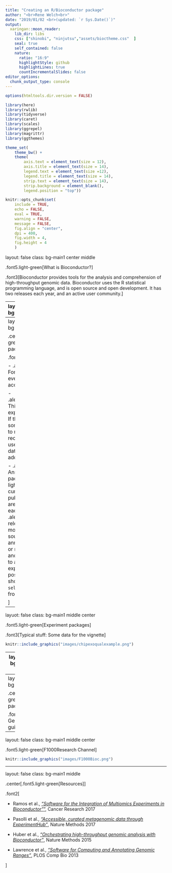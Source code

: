 ```yaml
---
title: "Creating an R/Bioconductor package"
author: "<br>Rene Welch<br>"
date: "2019/01/02 <br>(updated: `r Sys.Date()`)"
output:
  xaringan::moon_reader:
    lib_dir: libs
    css: ["shinobi", "ninjutsu","assets/bioctheme.css"  ]
    seal: true 
    self_contained: false
    nature:
      ratio: "16:9"
      highlightStyle: github
      highlightLines: true
      countIncrementalSlides: false
editor_options: 
  chunk_output_type: console
---
```


```r

options(htmltools.dir.version = FALSE)

library(here)
library(rwlib)
library(tidyverse)
library(caret)
library(scales)
library(ggrepel)
library(magrittr)
library(ggthemes)

theme_set(
	theme_bw() +
	theme(
		axis.text = element_text(size = 12),
		axis.title = element_text(size = 14),
		legend.text = element_text(size =12),
		legend.title = element_text(size = 14),
		strip.text = element_text(size = 14),
		strip.background = element_blank(),
		legend.position = "top"))

knitr::opts_chunk$set(
	include = TRUE,
	echo = FALSE,
	eval = TRUE,
	warning = FALSE,
	message = FALSE,
	fig.align = "center",
	dpi = 400,
	fig.width = 4,
	fig.height = 4
	)


```

layout: false
class: bg-main1 center middle

.font5.light-green[What is Bioconductor?]

.font3[Bioconductor provides tools for the analysis and comprehension of high-throughput genomic data. Bioconductor uses the R statistical programming language, and is open source and open development. It has two releases each year, and an active user community.]

---
layout: false
class: bg-main1 middle

.center[.font5.light-green[Why Bioconductor?]]

.font2[

- .alert[Accessibility:] It is a central repository for high-throughput genomic data

- .alert[Resources:] There are many software/annotation/experiment packages that can be used

- .alert[Community:] It is very active, so there is a lot of people that can help

]


---
layout: false
class: bg-main1 middle

.center[.font5.light-green[What kind of packages?]]

.font2[

- .alert[Software:] For methods almost everything gets accepted.

- .alert[Experiment:] This is for experimental data. If the package need some example data to run, it is recommended to use one of their datasets prior to adding a new one. 

- .alert[Annotation:] Annotation packages contain lightly or non-curated data from a public source and are updated with each .alert[Bioconductor] release (every 6 months). They are a source of general annotation for one or many organisms and are not specific to a particular experiment. When possible, they should support the `select()` interface from `AnnotationDbi`.

]


---
layuot: false
class: bg-main1 middle center

.font5.light-green[Experiment packages]

.font3[Typical stuff: Some data for the vignette]

```r

knitr::include_graphics("images/chipexoqualexample.png")

```

---
layuot: false
class: bg-main1 middle center

.font5.light-green[Experiment packages]

.font3[or a package with plotting functions]

```r

knitr::include_url("http://bioconductor.org/packages/release/data/experiment/html/IHWpaper.html")

```

<!-- --- -->
<!-- layout: false -->
<!-- class: bg-main1 middle center -->

<!-- .font5.light-green[Software packages] -->



---
layou: false
class: bg-main1 middle

.center[.font5.light-green[Software packages]

.font3.alert[ General guidelines]]






---
layout: false
class: bg-main1 middle center

.font5.light-green[F1000Research Channel]


```r

knitr::include_graphics("images/F1000Bioc.png")

```


---
layout: false
class: bg-main1 middle

.center[.font5.light-green[Resources]]

.font2[

- Ramos et al., [_"Software for the Integration of Multiomics Experiments in Bioconductor"_"](http://cancerres.aacrjournals.org/content/77/21/e39), Cancer Research 2017

- Pasolli et al., [_"Accessible, curated metagenomic data through ExperimentHub"_](https://www.nature.com/articles/nmeth.4468), Nature Methods 2017

- Huber et al., [_"Orchestrating high-throughput genomic analysis with Bioconductor"_](https://www.nature.com/articles/nmeth.3252), Nature Methods 2015

- Lawrence et al., [_"Software for Computing and Annotating Genomic Ranges"_](https://journals.plos.org/ploscompbiol/article?id=10.1371/journal.pcbi.1003118), PLOS Comp Bio 2013

]














